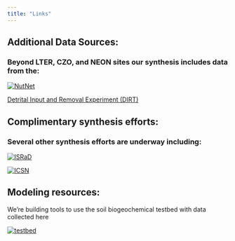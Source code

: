 ```yaml
---
title: "Links"
---
```


<!-- Start Writing Below in Markdown -->

## Additional Data Sources: 
### Beyond LTER, CZO, and NEON sites our synthesis includes data from the:


[![NutNet](images/nutnet-white_horz.jpg)](http://www.nutnet.umn.edu/)


[Detrital Input and Removal Experiment (DIRT)](https://dirtnet.wordpress.com/)


## Complimentary synthesis efforts: 
### Several other synthesis efforts are underway including:


[![ISRaD](images/ISRaD.jpg)](https://international-soil-radiocarbon-database.github.io/ISRaD/)


[![ICSN](images/iscn.jpg)](http://iscn.fluxdata.org/)


## Modeling resources:
We're building tools to use the soil biogeochemical testbed with data collected here


[![testbed](images/testbed.jpg)](https://github.com/wwieder/biogeochem_testbed_1.1)

